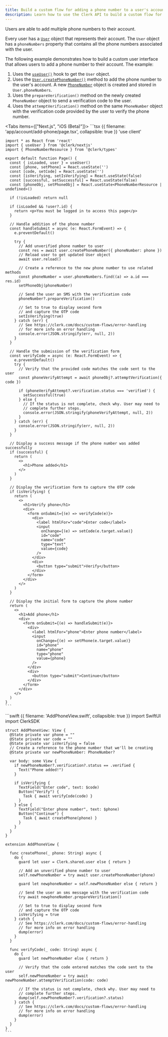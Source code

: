 ```yaml
---
title: Build a custom flow for adding a phone number to a user's account
description: Learn how to use the Clerk API to build a custom flow for adding a phone number to a user's account.
---
```


<Include src="_partials/custom-flows-callout" />

Users are able to add multiple phone numbers to their account.

Every user has a [`User`](/docs/references/javascript/user/user) object that represents their account. The `User` object has a `phoneNumbers` property that contains all the phone numbers associated with the user.

The following example demonstrates how to build a custom user interface that allows users to add a phone number to their account. The example:

1. Uses the [`useUser()`](/docs/references/react/use-user) hook to get the `User` object.
1. Uses the [`User.createPhoneNumber()`](/docs/references/javascript/user/create-metadata#create-phone-number) method to add the phone number to the user's account. A new [`PhoneNumber`](/docs/references/javascript/phone-number) object is created and stored in `User.phoneNumbers`.
1. Uses the `prepareVerification()` method on the newly created `PhoneNumber` object to send a verification code to the user.
1. Uses the `attemptVerification()` method on the same `PhoneNumber` object with the verification code provided by the user to verify the phone number.

<Tabs items={["Next.js", "iOS (Beta)"]}>
  <Tab>
    ```tsx {{ filename: 'app/account/add-phone/page.tsx', collapsible: true }}
    'use client'

    import * as React from 'react'
    import { useUser } from '@clerk/nextjs'
    import { PhoneNumberResource } from '@clerk/types'

    export default function Page() {
      const { isLoaded, user } = useUser()
      const [phone, setPhone] = React.useState('')
      const [code, setCode] = React.useState('')
      const [isVerifying, setIsVerifying] = React.useState(false)
      const [successful, setSuccessful] = React.useState(false)
      const [phoneObj, setPhoneObj] = React.useState<PhoneNumberResource | undefined>()

      if (!isLoaded) return null

      if (isLoaded && !user?.id) {
        return <p>You must be logged in to access this page</p>
      }

      // Handle addition of the phone number
      const handleSubmit = async (e: React.FormEvent) => {
        e.preventDefault()

        try {
          // Add unverified phone number to user
          const res = await user.createPhoneNumber({ phoneNumber: phone })
          // Reload user to get updated User object
          await user.reload()

          // Create a reference to the new phone number to use related methods
          const phoneNumber = user.phoneNumbers.find((a) => a.id === res.id)
          setPhoneObj(phoneNumber)

          // Send the user an SMS with the verification code
          phoneNumber?.prepareVerification()

          // Set to true to display second form
          // and capture the OTP code
          setIsVerifying(true)
        } catch (err) {
          // See https://clerk.com/docs/custom-flows/error-handling
          // for more info on error handling
          console.error(JSON.stringify(err, null, 2))
        }
      }

      // Handle the submission of the verification form
      const verifyCode = async (e: React.FormEvent) => {
        e.preventDefault()
        try {
          // Verify that the provided code matches the code sent to the user
          const phoneVerifyAttempt = await phoneObj?.attemptVerification({ code })

          if (phoneVerifyAttempt?.verification.status === 'verified') {
            setSuccessful(true)
          } else {
            // If the status is not complete, check why. User may need to
            // complete further steps.
            console.error(JSON.stringify(phoneVerifyAttempt, null, 2))
          }
        } catch (err) {
          console.error(JSON.stringify(err, null, 2))
        }
      }

      // Display a success message if the phone number was added successfully
      if (successful) {
        return (
          <>
            <h1>Phone added</h1>
          </>
        )
      }

      // Display the verification form to capture the OTP code
      if (isVerifying) {
        return (
          <>
            <h1>Verify phone</h1>
            <div>
              <form onSubmit={(e) => verifyCode(e)}>
                <div>
                  <label htmlFor="code">Enter code</label>
                  <input
                    onChange={(e) => setCode(e.target.value)}
                    id="code"
                    name="code"
                    type="text"
                    value={code}
                  />
                </div>
                <div>
                  <button type="submit">Verify</button>
                </div>
              </form>
            </div>
          </>
        )
      }

      // Display the initial form to capture the phone number
      return (
        <>
          <h1>Add phone</h1>
          <div>
            <form onSubmit={(e) => handleSubmit(e)}>
              <div>
                <label htmlFor="phone">Enter phone number</label>
                <input
                  onChange={(e) => setPhone(e.target.value)}
                  id="phone"
                  name="phone"
                  type="phone"
                  value={phone}
                />
              </div>
              <div>
                <button type="submit">Continue</button>
              </div>
            </form>
          </div>
        </>
      )
    }
    ```
  </Tab>

  <Tab>
    ```swift {{ filename: 'AddPhoneView.swift', collapsible: true }}
    import SwiftUI
    import ClerkSDK

    struct AddPhoneView: View {
      @State private var phone = ""
      @State private var code = ""
      @State private var isVerifying = false
      // Create a reference to the phone number that we'll be creating
      @State private var newPhoneNumber: PhoneNumber?

      var body: some View {
        if newPhoneNumber?.verification?.status == .verified {
          Text("Phone added!")
        }

        if isVerifying {
          TextField("Enter code", text: $code)
          Button("Verify") {
            Task { await verifyCode(code) }
          }
        } else {
          TextField("Enter phone number", text: $phone)
          Button("Continue") {
            Task { await createPhone(phone) }
          }
        }
      }
    }

    extension AddPhoneView {

      func createPhone(_ phone: String) async {
        do {
          guard let user = Clerk.shared.user else { return }

          // Add an unverified phone number to user
          self.newPhoneNumber = try await user.createPhoneNumber(phone)

          guard let newphoneNumber = self.newPhoneNumber else { return }

          // Send the user an sms message with the verification code
          try await newphoneNumber.prepareVerification()

          // Set to true to display second form
          // and capture the OTP code
          isVerifying = true
        } catch {
          // See https://clerk.com/docs/custom-flows/error-handling
          // for more info on error handling
          dump(error)
        }
      }

      func verifyCode(_ code: String) async {
        do {
          guard let newPhoneNumber else { return }

          // Verify that the code entered matches the code sent to the user
          self.newPhoneNumber = try await newPhoneNumber.attemptVerification(code: code)

          // If the status is not complete, check why. User may need to
          // complete further steps.
          dump(self.newPhoneNumber?.verification?.status)
        } catch {
          // See https://clerk.com/docs/custom-flows/error-handling
          // for more info on error handling
          dump(error)
        }
      }
    }
    ```
  </Tab>
</Tabs>
